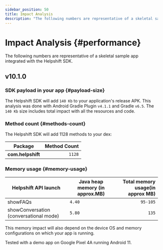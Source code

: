 ```yaml
---
sidebar_position: 50
title: Impact Analysis
description: "The following numbers are representative of a skeletal sample appintegrated with the Helpshift SDK."
---
```






# Impact Analysis {#performance}

<Intro>

The following numbers are representative of a skeletal sample app
integrated with the Helpshift SDK.


</Intro>




## v10.1.0

### SDK payload in your app {#payload-size}

The Helpshift SDK will add `140 Kb` to your application's release APK. 
This analysis was done with Android Gradle Plugin `v4.1.1` and Gradle `v6.5`.
The `140 Kb` size includes total impact with all the resources and code.

### Method count {#methods-count}

The Helpshift SDK will add 1128 methods to your dex:

| Package                                                 | Method Count             |
|---------------------------------------------------------|-------------------------:|
| **com.helpshift**                                       |                  `1128`  |

### Memory usage {#memory-usage}


| Helpshift API launch                       | Java heap memory (in approx.MB) | Total memory usage(in approx MB)|
|--------------------------------------------|---------------------------------|--------------------------------:|
| showFAQs                                   |                          `4.40` |                        `95-105` |
| showConversation (conversational mode)     |                          `5.80` |                        `135`    |

This memory impact will also depend on the device OS and memory configurations on which your app is running.



<Admonition type="info" title="Note">

Tested with a demo app on Google Pixel 4A running Android 11.

</Admonition>
